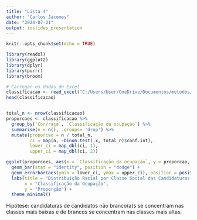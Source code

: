 ---
title: "Lista 4"
author: "Carlos Jacomes"
date: "2024-07-21"
output: ioslides_presentation
---

```{r setup, include=FALSE}
knitr::opts_chunk$set(echo = TRUE)

library(readxl)
library(ggplot2)
library(dplyr)
library(purrr)
library(broom)

# Carregar os dados do Excel
classificacao <- read_excel("C:/Users/User/OneDrive/Documentos/metodos/classificacao.xlsx")
head(classificacao)


total_n <- nrow(classificacao)
proporcoes <- classificacao %>%
  group_by(`Cor/raça`, `Classificação da ocupação`) %>%
  summarise(n = n(), .groups= 'drop') %>%
  mutate(proporcao = n / total_n,
         ci = map(n, ~binom.test(.x, total_n)$conf.int),
         lower_ci = map_dbl(ci, 1),
         upper_ci = map_dbl(ci, 2))

```

```{r}

ggplot(proporcoes, aes(x = `Classificação da ocupação`, y = proporcao, fill = `Cor/raça`)) +
  geom_bar(stat = "identity", position = "dodge") +
  geom_errorbar(aes(ymin = lower_ci, ymax = upper_ci), position = position_dodge(width = 0.9), width = 0.2) +
  labs(title = "Distribuição Racial por Classe Social das Candidaturas nas Eleições de 2022",
       x = "Classificação da Ocupação",
       y = "Proporção") +
  theme_minimal()

```


Hipótese: candidaturas de candidatos não branco(a)s se concentram nas classes mais baixas e de brancos se concentram nas classes mais altas. 